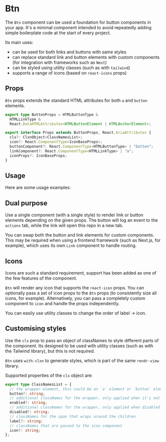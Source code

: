 
<Meta title="Btn" component={Btn} />

# Btn

The `Btn` component can be used a foundation for button components in your app. It's a minimal component intended to avoid repeatedly adding simple boilerplate code at the start of every project.

Its main uses:

- can be used for both links and buttons with same styles
- can replace standard link and button elements with custom components (for integration with frameworks such as `Next`)
- can be styled using utility classes (such as with `tailwind`)
- supports a range of icons (based on `react-icons` props)

<Canvas>
  <Story story={stories.ExampleButton} />
</Canvas>

## Props

`Btn` props extends the standard HTML attributes for both `a` and `button` elements.

```ts
export type ButtonProps = HTMLButtonType &
  HTMLLinkType &
  React.DataHTMLAttributes<HTMLButtonElement | HTMLAnchorElement>;

export interface Props extends ButtonProps, React.AriaAttributes {
  clx?: ClxnObject<ClassNamesList>;
  icon?: React.ComponentType<IconBaseProps>;
  buttonComponent?: React.ComponentType<HTMLButtonType> | "button";
  linkComponent?: React.ComponentType<HTMLLinkType> | "a";
  iconProps?: IconBaseProps;
}
```

## Usage

Here are some usage examples:

## Dual purpose

Use a single component (with a single style) to render link or button elements depending on the given props. The button will log an event to the `actions` tab, while the link will open this repo in a new tab.

<Canvas>
  <Story story={stories.DualPurpose} />
</Canvas>

You can swap both the button and link elements for custom components. This may be required when using a frontend framework (such as Next.js, for example), which uses its own `Link` component to handle routing.

<Canvas>
  <Story story={stories.LinkComponent} />
</Canvas>

## Icons

Icons are such a standard requirement, support has been added as one of the few features of the component.

`Btn` will render any icon that supports the `react-icon` props. You can optionally pass a set of icon props to the `Btn` props (to consistently size all icons, for example). Alternatively, you can pass a completely custom component to `icon` and handle the props independently.

You can easily use utility classes to change the order of label -> icon.

<Canvas>
  <Story story={stories.Icon} />
</Canvas>

## Customising styles

Use the `clx` prop to pass an object of classNames to style different parts of the component. Its designed to be used with utility classes (such as with the Tailwind library), but this is not required.

`Btn` uses `with-clxn` to generate styles, which is part of the same `rendr-view` library.

<Canvas>
  <Story story={stories.ClassNames} />
</Canvas>

Supported properties of the `clx` object are:

```ts
export type ClassNamesList = {
  // the wrapper element, this could be an `a` element or `button` element
  button?: string;
  // additional classNames for the wrapper, only applied when it's not disabled
  enabled?: string;
  // additional classNames for the wrapper, only applied when disabled
  disabled?: string;
  // classNames for the span that wraps around the children
  label?: string;
  // classNames that are passed to the icon component
  icon?: string;
};
```
